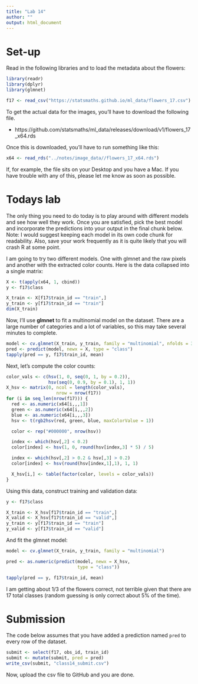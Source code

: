 ```yaml
---
title: "Lab 14"
author: ""
output: html_document
---
```


# Set-up

Read in the following libraries and to load the metadata about
the flowers:

```r
library(readr)
library(dplyr)
library(glmnet)

f17 <- read_csv("https://statsmaths.github.io/ml_data/flowers_17.csv")
```

To get the actual data for the images, you'll have to download the following
file.

- https://github.com/statsmaths/ml_data/releases/download/v1/flowers_17_x64.rds

Once this is downloaded, you'll have to run something like this:

```r
x64 <- read_rds("../notes/image_data//flowers_17_x64.rds")
```

If, for example, the file sits on your Desktop and you have a Mac. If you have
trouble with any of this, please let me know as soon as possible.


# Todays lab

The only thing you need to do today is to play around with different models
and see how well they work. Once you are satisfied, pick the best model and
incorporate the predictions into your output in the final chunk below. Note:
I would suggest keeping each model in its own code chunk for readability.
Also, save your work frequently as it is quite likely that you will crash
R at some point.

I am going to try two different models. One with glmnet and the raw pixels
and another with the extracted color counts. Here is the data collapsed into
a single matrix:

```r
X <- t(apply(x64, 1, cbind))
y <- f17$class

X_train <- X[f17$train_id == "train",]
y_train <- y[f17$train_id == "train"]
dim(X_train)
```

Now, I'll use **glmnet** to fit a multinomial model on the dataset. There are a large
number of categories and a lot of variables, so this may take several minutes to complete.

```r
model <- cv.glmnet(X_train, y_train, family = "multinomial", nfolds = 3)
pred <- predict(model, newx = X, type = "class")
tapply(pred == y, f17$train_id, mean)
```

Next, let's compute the color counts:

```r
color_vals <- c(hsv(1, 0, seq(0, 1, by = 0.2)),
                hsv(seq(0, 0.9, by = 0.1), 1, 1))
X_hsv <- matrix(0, ncol = length(color_vals),
                   nrow = nrow(f17))
for (i in seq_len(nrow(f17))) {
  red <- as.numeric(x64[i,,,1])
  green <- as.numeric(x64[i,,,2])
  blue <- as.numeric(x64[i,,,3])
  hsv <- t(rgb2hsv(red, green, blue, maxColorValue = 1))

  color <- rep("#000000", nrow(hsv))

  index <- which(hsv[,2] < 0.2)
  color[index] <- hsv(1, 0, round(hsv[index,3] * 5) / 5)

  index <- which(hsv[,2] > 0.2 & hsv[,3] > 0.2)
  color[index] <- hsv(round(hsv[index,1],1), 1, 1)

  X_hsv[i,] <- table(factor(color, levels = color_vals))
}
```

Using this data, construct training and validation data:

```r
y <- f17$class

X_train <- X_hsv[f17$train_id == "train",]
X_valid <- X_hsv[f17$train_id == "valid",]
y_train <- y[f17$train_id == "train"]
y_valid <- y[f17$train_id == "valid"]
```

And fit the glmnet model:

```r
model <- cv.glmnet(X_train, y_train, family = "multinomial")

pred <- as.numeric(predict(model, newx = X_hsv,
                           type = "class"))

tapply(pred == y, f17$train_id, mean)
```

I am getting about 1/3 of the flowers correct, not terrible given that there
are 17 total classes (random guessing is only correct about 5% of the time).


# Submission

The code below assumes that you have added a prediction named
`pred` to every row of the dataset.

```r
submit <- select(f17, obs_id, train_id)
submit <- mutate(submit, pred = pred)
write_csv(submit, "class14_submit.csv")
```

Now, upload the csv file to GitHub and you are done.
